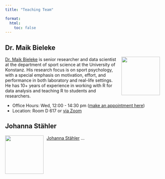```yaml
---
title: "Teaching Team"

format: 
  html: 
    toc: false
---
```


## Dr. Maik Bieleke

![](../images/Bieleke.png){style="float:right;padding: 0 0 0 10px;" fig-alt="Headshot of Dr. Maik Bieleke" width="125"}

[Dr. Maik Bieleke](https://www.sportwissenschaft.uni-konstanz.de/schueler/staff/team/dr-maik-bieleke/){.external target="_blank"} is senior researcher and data scientist at the department of sport science at the University of Konstanz. His research focus is on sport psychology, with a special emphasis on motivation, effort, and performance in both laboratory and real-life settings. He has 10+ years of experience in working with R for data analysis and teaching R to students and researchers.

- Office Hours: Wed, 12:00 - 14:30 pm ([make an appointment here](https://calendar.app.google/fspVSbVrWXdBtcJZ6))
- Location: Room D 617 or [via Zoom](https://uni-konstanz-de.zoom.us/j/92566030299 "Start Zoom Meeting")


## Johanna Stähler

![](../images/Stähler.png){style="float:left;padding: 0 10px 0 0;" fig-alt="Headshot of Johanna Stähler" width="125"}

[Johanna Stähler](https://www.sportwissenschaft.uni-konstanz.de/schueler/staff/team/johanna-staehler/){.external target="_blank"} ...
